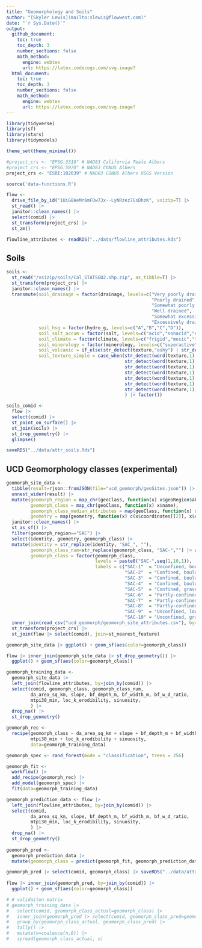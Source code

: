 ```yaml
---
title: "Geomorphology and Soils"
author: "[Skyler Lewis](mailto:slewis@flowwest.com)"
date: "`r Sys.Date()`"
output: 
  github_document:
    toc: true
    toc_depth: 3
    number_sections: false
    math_method:
      engine: webtex
      url: https://latex.codecogs.com/svg.image?
  html_document:
    toc: true
    toc_depth: 3
    number_sections: false
    math_method:
      engine: webtex
      url: https://latex.codecogs.com/svg.image?
---
```



```r
library(tidyverse)
library(sf)
library(stars)
library(tidymodels)

theme_set(theme_minimal())

#project_crs <- "EPSG:3310" # NAD83 California Teale Albers
#project_crs <- "EPSG:5070" # NAD83 CONUS Albers
project_crs <- "ESRI:102039" # NAD83 CONUS Albers USGS Version

source('data-functions.R')
```

```r
flow <- 
  drive_file_by_id("1UiG8AeMr6mFOw7Jx--LyNRzez7GsDhzK", vsizip=T) |>
  st_read() |>
  janitor::clean_names() |>
  select(comid) |>
  st_transform(project_crs) |>
  st_zm()

flowline_attributes <- readRDS("../data/flowline_attributes.Rds")
```

## Soils

```r
soils <- 
  st_read("/vsizip/soils/Cal_STATSGO2.shp.zip", as_tibble=T) |>
  st_transform(project_crs) |>
  janitor::clean_names() |> 
  transmute(soil_drainage = factor(drainage, levels=c("Very poorly drained",
                                                      "Poorly drained",
                                                      "Somewhat poorly drained",
                                                      "Well drained",
                                                      "Somewhat excessively drained",
                                                      "Excessively drained")),
            soil_hsg = factor(hydro_g, levels=c("A","B","C","D")),
            soil_salt_accum = factor(salt, levels=c("acid","nonacid","euic","calcareous")),
            soil_climate = factor(climate, levels=c("frigid","mesic","thermic","hyperthermic","isofrigid","isomesic","isothermic","isohyperthermic")),
            soil_minerology = factor(minerology, levels=c("superactive","active","semiactive","subactive")),
            soil_volcanic = if_else(str_detect(texture,"ashy") | str_detect(texture,"cindery") | str_detect(texture,"medial"), 1, 0),
            soil_texture_simple = case_when(str_detect(word(texture,1), "ashy") ~ "ashy",
                                            str_detect(word(texture,1), "medial") ~ "medial",
                                            str_detect(word(texture,1), "clayey") ~ "clayey",
                                            str_detect(word(texture,1), "clayey") ~ "silty",
                                            str_detect(word(texture,1), "clayey") ~ "sandy",
                                            str_detect(word(texture,1), "clayey") ~ "loamy",
                                            str_detect(word(texture,1), "clayey") ~ "fine"
                                            ) |> factor())

soils_comid <-
  flow |>
  select(comid) |>
  st_point_on_surface() |>
  st_join(soils) |>
  st_drop_geometry() |>
  glimpse()

saveRDS("../data/attr_soils.Rds")
```

## UCD Geomorphology classes (experimental)

```r
geomorph_site_data <- 
  tibble(result=rjson::fromJSON(file="ucd_geomorph/geoSites.json")) |> 
  unnest_wider(result) |> 
  mutate(geomorph_region = map_chr(geoClass, function(x) x$geoRegion$abbreviation),
         geomorph_class = map_chr(geoClass, function(x) x$name),
         geomorph_class_median_attributes = map(geoClass, function(x) x$medianAttributes),
         geometry = map(geometry, function(x) c(x$coordinates[[2]], x$coordinates[[1]]) |> st_point()) |> st_sfc(crs="EPSG:4326")) |>
  janitor::clean_names() |> 
  st_as_sf() |>
  filter(geomorph_region=="SAC") |>
  select(identity, geometry, geomorph_class) |>
  mutate(identity = str_replace(identity, "SAC_", ""),
         geomorph_class_num=str_replace(geomorph_class, "SAC-","") |> as.numeric(),
         geomorph_class = factor(geomorph_class, 
                                 levels = paste0("SAC-",seq(1,10,1)),
                                 labels = c("SAC-1"  = "Unconfined, boulder-bedrock, bed undulating",
                                            "SAC-2"  = "Confined, boulder, high gradient, step-pool/cascade",
                                            "SAC-3"  = "Confined, boulder-bedrock, uniform",
                                            "SAC-4"  = "Confined, boulder-bedrock, low-gradient step-pool",
                                            "SAC-5"  = "Confined, gravel-cobble, uniform",
                                            "SAC-6"  = "Partly-confined, low width-to-depth ratio, gravel-cobble, riffle-pool",
                                            "SAC-7"  = "Partly-confined, cobble-boulder, uniform",
                                            "SAC-8"  = "Partly-confined, high width-to-depth ratio, gravel-cobble, riffle-pool",
                                            "SAC-9"  = "Unconfined, low width-to-depth ratio, gravel",
                                            "SAC-10" = "Unconfined, gravel-cobble, riffle-pool"))) |>
  inner_join(read_csv("ucd_geomorph/geomorph_site_attributes.csv"), by=join_by(identity)) |>
  st_transform(project_crs) |> 
  st_join(flow |> select(comid), join=st_nearest_feature)

geomorph_site_data |> ggplot() + geom_sf(aes(color=geomorph_class))

flow |> inner_join(geomorph_site_data |> st_drop_geometry()) |> 
  ggplot() + geom_sf(aes(color=geomorph_class))
```

```r
geomorph_training_data <- 
  geomorph_site_data |>
  left_join(flowline_attributes, by=join_by(comid)) |>
  select(comid, geomorph_class, geomorph_class_num,
         da_area_sq_km, slope, bf_depth_m, bf_width_m, bf_w_d_ratio,  
         mtpi30_min, loc_k_erodibility, sinuosity, 
         ) |>
  drop_na() |>
  st_drop_geometry()

geomorph_rec <- 
  recipe(geomorph_class ~ da_area_sq_km + slope + bf_depth_m + bf_width_m + bf_w_d_ratio + 
         mtpi30_min + loc_k_erodibility + sinuosity,
         data=geomorph_training_data)

geomorph_spec <- rand_forest(mode = "classification", trees = 256)

geomorph_fit <- 
  workflow() |>
  add_recipe(geomorph_rec) |>
  add_model(geomorph_spec) |>
  fit(data=geomorph_training_data)

geomorph_prediction_data <- flow |>
  left_join(flowline_attributes, by=join_by(comid)) |>
  select(comid, 
         da_area_sq_km, slope, bf_depth_m, bf_width_m, bf_w_d_ratio,  
         mtpi30_min, loc_k_erodibility, sinuosity, 
         ) |>
  drop_na() |>
  st_drop_geometry()
  
geomorph_pred <- 
  geomorph_prediction_data |>
  mutate(geomorph_class = predict(geomorph_fit, geomorph_prediction_data)[[".pred_class"]])

geomorph_pred |> select(comid, geomorph_class) |> saveRDS("../data/attr_geomorph_class.Rds")
  
flow |> inner_join(geomorph_pred, by=join_by(comid)) |> 
  ggplot() + geom_sf(aes(color=geomorph_class))

# # validaiton matrix
# geomorph_training_data |>
#   select(comid, geomorph_class_actual=geomorph_class) |>
#   inner_join(geomorph_pred |> select(comid, geomorph_class_pred=geomorph_class)) |>
#   group_by(geomorph_class_actual, geomorph_class_pred) |>
#   tally() |> 
#   mutate(n=coalesce(n,0)) |>
#   spread(geomorph_class_actual, n)
  
```

